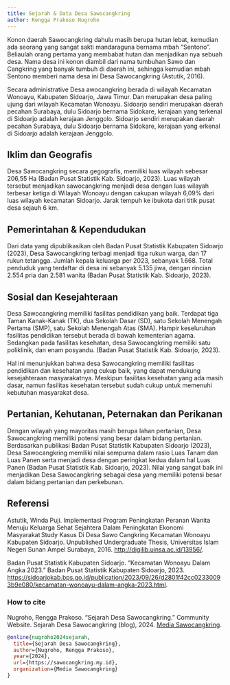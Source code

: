```yaml
---
title: Sejarah & Data Desa Sawocangkring
author: Rengga Prakoso Nugroho
---
```


Konon daerah Sawocangkring dahulu masih berupa hutan lebat, kemudian ada seorang yang sangat sakti mandaraguna bernama mbah “Sentono”. Beliaulah orang pertama yang membabat hutan dan menjadikan nya sebuah desa. Nama desa ini konon diambil dari nama tumbuhan Sawo dan Cangkring yang banyak tumbuh di daerah ini, sehingga kemudian mbah Sentono memberi nama desa ini Desa Sawocangkring (Astutik, 2016).

Secara administrative Desa awocangkring berada di wilayah Kecamatan Wonoayu, Kabupaten Sidoarjo, Jawa Timur. Dan merupakan desa paling ujung dari wilayah Kecamatan Wonoayu. Sidoarjo sendiri merupakan daerah pecahan Surabaya, dulu Sidoarjo bernama Sidokare, kerajaan yang terkenal di Sidoarjo adalah kerajaan Jenggolo. Sidoarjo sendiri merupakan daerah pecahan Surabaya, dulu Sidoarjo bernama Sidokare, kerajaan yang  erkenal di Sidoarjo adalah kerajaan Jenggolo.

## Iklim dan Geografis

Desa Sawocangkring secara gegografis, memiliki luas wilayah sebesar 206,55 Ha (Badan Pusat Statistik Kab. Sidoarjo, 2023). Luas wilayah tersebut menjadikan sawocangkring menjadi desa dengan luas wilayah terbesar ketiga di Wilayah Wonoayu dengan cakupan wilayah 6,09% dari luas wilayah kecamatan Sidoarjo. Jarak tempuh ke ibukota dari titik pusat desa sejauh 6 km.

## Pemerintahan & Kependudukan

Dari data yang dipublikasikan oleh Badan Pusat Statistik Kabupaten Sidoarjo (2023), Desa Sawocangkring terbagi menjadi tiga rukun warga, dan 17 rukun tetangga. Jumlah kepala keluarga per 2023, sebanyak 1.668. Total penduduk yang terdaftar di desa ini sebanyak 5.135 jiwa, dengan rincian 2.554 pria dan 2.581 wanita (Badan Pusat Statistik Kab. Sidoarjo, 2023).

## Sosial dan Kesejahteraan

Desa Sawocangkring memiliki fasilitas pendidikan yang baik. Terdapat tiga Taman Kanak-Kanak (TK), dua Sekolah Dasar (SD), satu Sekolah Menengah Pertama (SMP), satu Sekolah Menengah Atas (SMA). Hampir keseluruhan fasilitas pendidikan tersebut berada di bawah kementerian agama. Sedangkan pada fasilitas kesehatan, desa Sawocangkring memiliki satu poliklinik, dan enam posyandu. (Badan Pusat Statistik Kab. Sidoarjo, 2023).

Hal ini menunjukkan bahwa desa Sawocangkring memiliki fasilitas pendidikan dan kesehatan yang cukup baik, yang dapat mendukung kesejahteraan masyarakatnya. Meskipun fasilitas kesehatan yang ada masih dasar, namun fasilitas kesehatan tersebut sudah cukup untuk memenuhi kebutuhan masyarakat desa.

## Pertanian, Kehutanan, Peternakan dan Perikanan

Dengan wilayah yang mayoritas masih berupa lahan pertanian, Desa Sawocangkring memiliki potensi yang besar dalam bidang pertanian. Berdasarkan publikasi Badan Pusat Statistik Kabupaten Sidoarjo (2023), Desa Sawocangkring memiliki nilai sempurna dalam rasio Luas Tanam dan Luas Panen serta menjadi desa dengan peringkat kedua dalam hal Luas Panen (Badan Pusat Statistik Kab. Sidoarjo, 2023). Nilai yang sangat baik ini menjadikan Desa Sawocangkring sebagai desa yang memiliki potensi besar dalam bidang pertanian dan perkebunan.

## Referensi

Astutik, Winda Puji. Implementasi Program Peningkatan Peranan Wanita Menuju Keluarga Sehat Sejahtera Dalam Peningkatan Ekonomi Masyarakat Study Kasus Di Desa Sawo Cangkring Kecamatan Wonoayu Kabupaten Sidoarjo. Unpublished Undergraduate Thesis, Universitas Islam Negeri Sunan Ampel Surabaya, 2016. http://digilib.uinsa.ac.id/13956/.

Badan Pusat Statistik Kabupaten Sidoarjo. “Kecamatan Wonoayu Dalam Angka 2023.” Badan Pusat Statistik Kabupaten Sidoarjo, 2023. https://sidoarjokab.bps.go.id/publication/2023/09/26/d2801f42cc02330093b9e080/kecamatan-wonoayu-dalam-angka-2023.html.


### How to cite

Nugroho, Rengga Prakoso. “Sejarah Desa Sawocangkring.” Community Website. Sejarah Desa Sawocangkring (blog), 2024. [Media Sawocangkring](https://sawocangkring.my.id).

```bibtex
@online{nugroho2024sejarah,
  title={Sejarah Desa Sawocangkring},
  author={Nugroho, Rengga Prakoso},
  year={2024},
  url={https://sawocangkring.my.id},
  organization={Media Sawocangkring}
}
```
